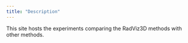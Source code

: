 ```yaml
---
title: "Description"
---
```


This site hosts the experiments comparing the RadViz3D methods with other methods.
